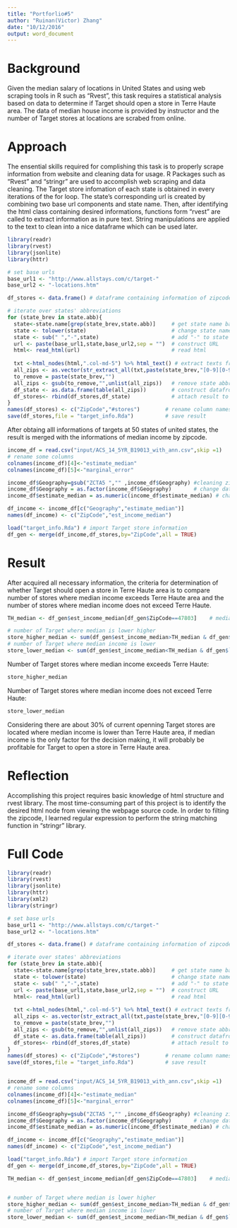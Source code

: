```yaml
---
title: "Portforlio#5"
author: "Ruinan(Victor) Zhang"
date: "10/12/2016"
output: word_document
---
```


# Background
Given the median salary of locations in United States and using web scraping tools in R such as "Rvest", this task requires a statistical analysis based on data to determine if Target should open a store in Terre Haute area. The data of median house income is provided by instructor and the number of Target stores at locations are scrabed from online. 

# Approach
The ensential skills required for complishing this task is to properly scrape information from website and cleaning data for usage. R Packages such as "Rvest" and "stringr" are used to accomplish web scraping and data cleaning. The Target store infomation of each state is obtained in every iterations of the for loop. The state's corresponding url is created by combining two base url components and state name. Then, after identifying the html class containing desired informations, functions form "rvest" are called to extract information as in pure text. String manipulations are applied to the text to clean into a nice dataframe which can be used later. 
```r
library(readr)
library(rvest)
library(jsonlite)
library(httr)
```


```r
# set base urls
base_url1 <- "http://www.allstays.com/c/target-"
base_url2 <- "-locations.htm"

df_stores <- data.frame() # dataframe containing information of zipcode where is at least a Target Store

# iterate over states' abbreviations
for (state_brev in state.abb){
  state<-state.name[grep(state_brev,state.abb)]     # get state name based on abbreviation
  state <- tolower(state)                           # change state name to lower case
  state <- sub(" ","-",state)                       # add "-" to state name
  url <- paste(base_url1,state,base_url2,sep = "")  # construct URL
  html<- read_html(url)                             # read html
  
  txt <-html_nodes(html,".col-md-5") %>% html_text() # extract texts from specific html class
  all_zips <- as.vector(str_extract_all(txt,paste(state_brev,"[0-9][0-9][0-9][0-9][0-9]"))) #extract zipcode
  to_remove = paste(state_brev,"")
  all_zips <- gsub(to_remove,"",unlist(all_zips))   # remove state abbreviation in the zipcode
  df_state <- as.data.frame(table(all_zips))        # construct datafrome for zipcodes which has Target Store
  df_stores<- rbind(df_stores,df_state)             # attach result to final output df
}
names(df_stores) <- c("ZipCode","#stores")        # rename column names
save(df_stores,file = "target_info.Rda")          # save result
```
After obtaing alll informations of targets at 50 states of united states, the result is merged with the informations of median income by zipcode. 
```r
income_df = read.csv("input/ACS_14_5YR_B19013_with_ann.csv",skip =1)
# rename some columns
colnames(income_df)[4]<-"estimate_median"
colnames(income_df)[5]<-"marginal_error"

income_df$Geography=gsub("ZCTA5 ","" ,income_df$Geography) #cleaning zipcode column
income_df$Geography = as.factor(income_df$Geography)       # change data types to factor
income_df$estimate_median = as.numeric(income_df$estimate_median) # change data types to numerical

df_income <- income_df[c("Geography","estimate_median")]
names(df_income) <- c("ZipCode","est_income_median")

load("target_info.Rda") # import Target store information
df_gen <- merge(df_income,df_stores,by="ZipCode",all = TRUE)
```

# Result
After acquired all necessary information, the criteria for determination of whether Target should open a store in Terre Haute area is to compare number of stores where median income exceeds Terre Haute area and the number of stores where median income does not exceed Terre Haute. 

```r
TH_median <- df_gen$est_income_median[df_gen$ZipCode==47803]    # median income of Terre Haute

# number of Target where median is lower higher
store_higher_median <- sum(df_gen$est_income_median>TH_median & df_gen$`#stores`>0,na.rm=TRUE)
# number of Target where median income is lower
store_lower_median <- sum(df_gen$est_income_median<TH_median & df_gen$`#stores`>0,na.rm=TRUE)
```

Number of Target stores where median income exceeds Terre Haute:
```r
store_higher_median
```

Number of Target stores where median income does not exceed Terre Haute:
```r
store_lower_median
```
Considering there are about 30% of current openning Target stores are located where median income is lower than Terre Haute area, if median income is the only factor for the decision making, it will probably be profitable for Target to open a store in Terre Haute area.

# Reflection
Accomplishing this project requires basic knowledge of html structure and rvest library. The most time-consuming part of this project is to identify the desired html node from viewing the webpage source code. In order to filting the zipcode, I learned regular expression to perform the string matching function in "stringr" library.


# Full Code
```r
library(readr)
library(rvest)
library(jsonlite)
library(httr)
library(xml2)
library(stringr)

# set base urls
base_url1 <- "http://www.allstays.com/c/target-"
base_url2 <- "-locations.htm"

df_stores <- data.frame() # dataframe containing information of zipcode where is at least a Target Store

# iterate over states' abbreviations
for (state_brev in state.abb){
  state<-state.name[grep(state_brev,state.abb)]     # get state name based on abbreviation
  state <- tolower(state)                           # change state name to lower case
  state <- sub(" ","-",state)                       # add "-" to state name
  url <- paste(base_url1,state,base_url2,sep = "")  # construct URL
  html<- read_html(url)                             # read html
  
  txt <-html_nodes(html,".col-md-5") %>% html_text() # extract texts from specific html class
  all_zips <- as.vector(str_extract_all(txt,paste(state_brev,"[0-9][0-9][0-9][0-9][0-9]"))) #extract zipcode
  to_remove = paste(state_brev,"")
  all_zips <- gsub(to_remove,"",unlist(all_zips))   # remove state abbreviation in the zipcode
  df_state <- as.data.frame(table(all_zips))        # construct datafrome for zipcodes which has Target Store
  df_stores<- rbind(df_stores,df_state)             # attach result to final output df
}
names(df_stores) <- c("ZipCode","#stores")        # rename column names
save(df_stores,file = "target_info.Rda")          # save result


income_df = read.csv("input/ACS_14_5YR_B19013_with_ann.csv",skip =1)
# rename some columns
colnames(income_df)[4]<-"estimate_median"
colnames(income_df)[5]<-"marginal_error"

income_df$Geography=gsub("ZCTA5 ","" ,income_df$Geography) #cleaning zipcode column
income_df$Geography = as.factor(income_df$Geography)       # change data types to factor
income_df$estimate_median = as.numeric(income_df$estimate_median) # change data types to numerical

df_income <- income_df[c("Geography","estimate_median")]
names(df_income) <- c("ZipCode","est_income_median")

load("target_info.Rda") # import Target store information
df_gen <- merge(df_income,df_stores,by="ZipCode",all = TRUE)

TH_median <- df_gen$est_income_median[df_gen$ZipCode==47803]    # median income of Terre Haute


# number of Target where median is lower higher
store_higher_median <- sum(df_gen$est_income_median>TH_median & df_gen$`#stores`>0,na.rm=TRUE)
# number of Target where median income is lower
store_lower_median <- sum(df_gen$est_income_median<TH_median & df_gen$`#stores`>0,na.rm=TRUE)

```

